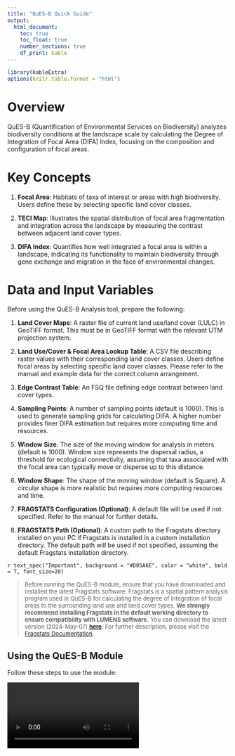 ```yaml
---
title: "QuES-B Quick Guide"
output: 
  html_document: 
    toc: true
    toc_float: true
    number_sections: true
    df_print: kable
---
```


```r
library(kableExtra)
options(knitr.table.format = "html")
```


# Overview

QuES-B (Quantification of Environmental Services on Biodiversity) analyzes biodiversity conditions at the landscape scale by calculating the Degree of Integration of Focal Area (DIFA) Index, focusing on the composition and configuration of focal areas.


# Key Concepts

1. **Focal Area**: Habitats of taxa of interest or areas with high biodiversity. Users define these by selecting specific land cover classes.
   
2. **TECI Map**: Illustrates the spatial distribution of focal area fragmentation and integration across the landscape by measuring the contrast between adjacent land cover types.
   
3. **DIFA Index**: Quantifies how well integrated a focal area is within a landscape, indicating its functionality to maintain biodiversity through gene exchange and migration in the face of environmental changes.

# Data and Input Variables

Before using the QuES-B Analysis tool, prepare the following:

1. **Land Cover Maps**: A raster file of current land use/land cover (LULC) in GeoTIFF format. This must be in GeoTIFF format with the relevant UTM projection system.
   
2. **Land Use/Cover & Focal Area Lookup Table**: A CSV file describing raster values with their corresponding land cover classes. Users define focal areas by selecting specific land cover classes. Please refer to the manual and example data for the correct column arrangement.
   
3. **Edge Contrast Table**: An FSQ file defining edge contrast between land cover types.
   
4. **Sampling Points**: A number of sampling points (default is 1000). This is used to generate sampling grids for calculating DIFA. A higher number provides finer DIFA estimation but requires more computing time and resources.
   
5. **Window Size**: The size of the moving window for analysis in meters (default is 1000). Window size represents the dispersal radius, a threshold for ecological connectivity, assuming that taxa associated with the focal area can typically move or disperse up to this distance.
   
6. **Window Shape**: The shape of the moving window (default is Square). A circular shape is more realistic but requires more computing resources and time.
   
7. **FRAGSTATS Configuration (Optional)**: A default file will be used if not specified. Refer to the manual for further details.
   
8. **FRAGSTATS Path (Optional)**: A custom path to the Fragstats directory installed on your PC if Fragstats is installed in a custom installation directory. The default path will be used if not specified, assuming the default Fragstats installation directory.



`r text_spec("Important", background = "#D05A6E", color = "white", bold = T, font_size=20)`



> <font size="2">Before running the QuES-B module, ensure that you have downloaded and installed the latest Fragstats software. Fragstats is a spatial pattern analysis program used in QuES-B for calculating the degree of integration of focal areas to the surrounding land use and land cover types. **We strongly recommend installing Fragstats in the default working directory to ensure compatibility with LUMENS software.** You can download the latest version (2024-May-07) [**here**](https://www.fragstats.org/download/frg4.3.833b%5B64%5D.zip). For further description, please visit the [Fragstats Documentation](https://www.fragstats.org/index.php/documentation).</font>



## Using the QuES-B Module

Follow these steps to use the module:

<video controls style="max-width:80%;height:auto;">
    <source src="quesb.mp4" type="video/mp4">
    Your browser does not support the video tag.
</video>

# Accessing Outputs

After the analysis completes, you'll find the following in your selected output directory:

1. **Focal Area Map**: A binary raster map in GeoTIFF format derived from the land cover map, displaying the user-defined focal area classes represented as 1.
   
2. **TECI Map**: A raster map in GeoTIFF format illustrating the spatial distribution of focal area fragmentation and integration across the landscape. It measures the contrast between adjacent land cover types. Lower TECI values indicate well-integrated areas with minimal contrast between adjacent land cover types. Conversely, higher TECI values represent more segregated areas with greater contrast between neighboring land uses. Gray areas represent regions outside the dispersal threshold from the focal area.
   
3. **Sampling Grid**: A polygon shapefile of sampling grids used to extract values of TECI and focal area size.
   
4. **DIFA Plot**: A plot illustrating the Degree of Integration of Focal Area (DIFA) Index, which measures how well the focal habitat is integrated within the landscape. The x-axis represents the Total Edge Contrast Index (TECI), while the y-axis shows the cumulative proportion of the focal area. The curve depicts the relationship between habitat fragmentation (TECI) and habitat amount. The area under this curve determines the DIFA score, ranging from 0 to 100%. Higher scores indicate better habitat integration.
   
5. **QuES-B Report**: An overview of the analysis results in HTML format, providing brief interpretations and visualizations of these outputs.

---

For more detailed information or troubleshooting, refer to the full QuES-B documentation or contact the tool developers.

<font size="1">LUMENS is free software and comes with ABSOLUTELY NO WARRANTY. Users are responsible for the results generated. Results depend on the quality of the input data ("garbage in, garbage out") and may vary or be sensitive to the parameters used. Please report any problems encountered while using LUMENS as [a GitHub issue](https://github.com/icraf-indonesia/lumens-shiny/issues). Feedback and questions are welcome [Contact Us URL].</font>
